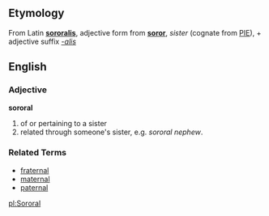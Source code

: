 ==Etymology==
From Latin '''[[sororalis]]''', adjective form from '''[[soror]]''', ''sister'' (cognate from [[PIE]]), + adjective suffix ''[[-alis]]''

==English==
===Adjective===
'''sororal'''

# of or pertaining to a sister
#related through someone's sister, e.g. ''sororal nephew''.

===Related Terms===
*[[fraternal]]
*[[maternal]]
*[[paternal]]

[[pl:Sororal]]